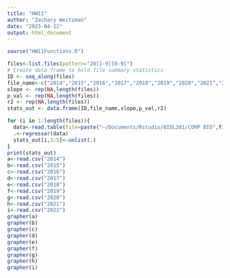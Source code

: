 ```yaml
---
title: "HW11"
author: "Zachary Weitzman"
date: "2023-04-12"
output: html_document
---
```


```r
source("HW11Functions.R")
```
```r
files<-list.files(pattern="20[1-9][0-9]")
# Create data frame to hold file summary statistics
ID <- seq_along(files)
file_name<-c("2014","2015","2016","2017","2018","2019","2020","2021","2022")
slope <- rep(NA,length(files))
p_val <- rep(NA,length(files))
r2 <- rep(NA,length(files))
stats_out <- data.frame(ID,file_name,slope,p_val,r2)

for (i in 1:length(files)){
  data<-read.table(file=paste("~/Documents/Rstudio/BIOL381/COMP BIO",file_name[i],sep="/"),sep=",",header=TRUE)
  .<-regresser(data)
  stats_out[i,3:5]<-unlist(.)
}
print(stats_out)
a<-read.csv("2014")
b<-read.csv("2015")
c<-read.csv("2016")
d<-read.csv("2017")
e<-read.csv("2018")
f<-read.csv("2019")
g<-read.csv("2020")
h<-read.csv("2021")
i<-read.csv("2022")
grapher(a)
grapher(b)
grapher(c)
grapher(d)
grapher(e)
grapher(f)
grapher(g)
grapher(h)
grapher(i)
```